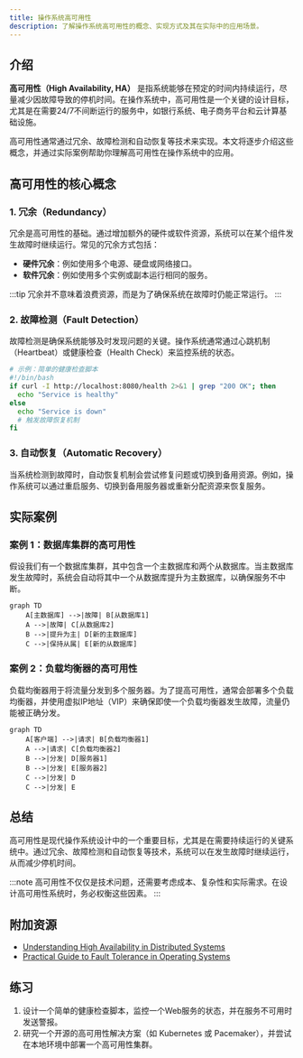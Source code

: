 ```yaml
---
title: 操作系统高可用性
description: 了解操作系统高可用性的概念、实现方式及其在实际中的应用场景。
---
```


## 介绍

**高可用性（High Availability, HA）** 是指系统能够在预定的时间内持续运行，尽量减少因故障导致的停机时间。在操作系统中，高可用性是一个关键的设计目标，尤其是在需要24/7不间断运行的服务中，如银行系统、电子商务平台和云计算基础设施。

高可用性通常通过冗余、故障检测和自动恢复等技术来实现。本文将逐步介绍这些概念，并通过实际案例帮助你理解高可用性在操作系统中的应用。

## 高可用性的核心概念

### 1. 冗余（Redundancy）

冗余是高可用性的基础。通过增加额外的硬件或软件资源，系统可以在某个组件发生故障时继续运行。常见的冗余方式包括：

- **硬件冗余**：例如使用多个电源、硬盘或网络接口。
- **软件冗余**：例如使用多个实例或副本运行相同的服务。

:::tip
冗余并不意味着浪费资源，而是为了确保系统在故障时仍能正常运行。
:::

### 2. 故障检测（Fault Detection）

故障检测是确保系统能够及时发现问题的关键。操作系统通常通过心跳机制（Heartbeat）或健康检查（Health Check）来监控系统的状态。

```bash
# 示例：简单的健康检查脚本
#!/bin/bash
if curl -I http://localhost:8080/health 2>&1 | grep "200 OK"; then
  echo "Service is healthy"
else
  echo "Service is down"
  # 触发故障恢复机制
fi
```

### 3. 自动恢复（Automatic Recovery）

当系统检测到故障时，自动恢复机制会尝试修复问题或切换到备用资源。例如，操作系统可以通过重启服务、切换到备用服务器或重新分配资源来恢复服务。

## 实际案例

### 案例 1：数据库集群的高可用性

假设我们有一个数据库集群，其中包含一个主数据库和两个从数据库。当主数据库发生故障时，系统会自动将其中一个从数据库提升为主数据库，以确保服务不中断。

```mermaid
graph TD
    A[主数据库] -->|故障| B[从数据库1]
    A -->|故障| C[从数据库2]
    B -->|提升为主| D[新的主数据库]
    C -->|保持从属| E[新的从数据库]
```

### 案例 2：负载均衡器的高可用性

负载均衡器用于将流量分发到多个服务器。为了提高可用性，通常会部署多个负载均衡器，并使用虚拟IP地址（VIP）来确保即使一个负载均衡器发生故障，流量仍能被正确分发。

```mermaid
graph TD
    A[客户端] -->|请求| B[负载均衡器1]
    A -->|请求| C[负载均衡器2]
    B -->|分发| D[服务器1]
    B -->|分发| E[服务器2]
    C -->|分发| D
    C -->|分发| E
```

## 总结

高可用性是现代操作系统设计中的一个重要目标，尤其是在需要持续运行的关键系统中。通过冗余、故障检测和自动恢复等技术，系统可以在发生故障时继续运行，从而减少停机时间。

:::note
高可用性不仅仅是技术问题，还需要考虑成本、复杂性和实际需求。在设计高可用性系统时，务必权衡这些因素。
:::

## 附加资源

- [Understanding High Availability in Distributed Systems](https://example.com)
- [Practical Guide to Fault Tolerance in Operating Systems](https://example.com)

## 练习

1. 设计一个简单的健康检查脚本，监控一个Web服务的状态，并在服务不可用时发送警报。
2. 研究一个开源的高可用性解决方案（如 Kubernetes 或 Pacemaker），并尝试在本地环境中部署一个高可用性集群。